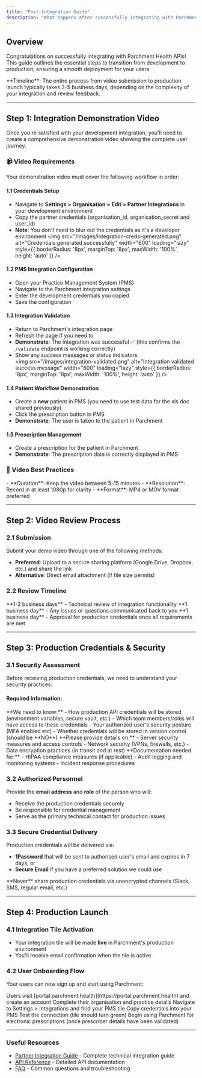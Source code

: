 ```yaml
---
title: "Post-Integration Guide"
description: "What happens after successfully integrating with Parchment Health APIs - moving from development to production"
---
```


## Overview

Congratulations on successfully integrating with Parchment Health APIs! This guide outlines the essential steps to transition from development to production, ensuring a smooth deployment for your users.

<Info>
  **Timeline**: The entire process from video submission to production launch typically takes 3-5 business days, depending on the complexity of your integration and review feedback.
</Info>

---

## Step 1: Integration Demonstration Video

Once you're satisfied with your development integration, you'll need to create a comprehensive demonstration video showing the complete user journey.

### 📹 Video Requirements

Your demonstration video must cover the following workflow in order:

#### 1.1 Credentials Setup
- Navigate to **Settings > Organisation > Edit > Partner Integrations** in your development environment
- Copy the partner credentials (organisation_id, organisation_secret and user_id)
- **Note**: You don't need to blur out the credentials as it's a developer environment 
<img 
    src="/images/integration-creds-generated.png" 
    alt="Credentials generated successfully" 
    width="600" 
    loading="lazy" 
    style={{ borderRadius: '8px', marginTop: '8px', maxWidth: '100%', height: 'auto' }}
  />

#### 1.2 PMS Integration Configuration
- Open your Practice Management System (PMS)
- Navigate to the Parchment integration settings
- Enter the development credentials you copied
- Save the configuration

#### 1.3 Integration Validation
- Return to Parchment's integration page
- Refresh the page if you need to
- **Demonstrate**: The integration was successful ✅ (this confirms the `/validate` endpoint is working correctly)
- Show any success messages or status indicators  
  <img 
    src="/images/integration-validated.png" 
    alt="Integration validated success message" 
    width="600" 
    loading="lazy" 
    style={{ borderRadius: '8px', marginTop: '8px', maxWidth: '100%', height: 'auto' }}
  />

#### 1.4 Patient Workflow Demonstration
- Create a **new** patient in PMS (you need to use test data for the xls doc shared previously)
- Click the prescription button in PMS
- **Demonstrate**: The user is taken to the patient in Parchment

#### 1.5 Prescription Management
- Create a prescription for the patient in Parchment 
- **Demonstrate**: The prescription data is correctly displayed in PMS

### 📝 Video Best Practices

<Tip>
  - **Duration**: Keep the video between 5-15 minutes
  - **Resolution**: Record in at least 1080p for clarity
  - **Format**: MP4 or MOV format preferred
</Tip>


---

## Step 2: Video Review Process

### 2.1 Submission
Submit your demo video through one of the following methods:
- **Preferred**: Upload to a secure sharing platform (Google Drive, Dropbox, etc.) and share the link
- **Alternative**: Direct email attachment (if file size permits)

### 2.2 Review Timeline
<Steps>
  <Step title="Initial Review">
    **1-2 business days** - Technical review of integration functionality
  </Step>
  <Step title="Feedback Round">
    **1 business day** - Any issues or questions communicated back to you
  </Step>
  <Step title="Final Approval">
    **1 business day** - Approval for production credentials once all requirements are met
  </Step>
</Steps>


---

## Step 3: Production Credentials & Security

### 3.1 Security Assessment

Before receiving production credentials, we need to understand your security practices:

#### Required Information:

<AccordionGroup>
  <Accordion title="Credential Storage & Access">
    **We need to know:**
    - How production API credentials will be stored (environment variables, secure vault, etc.)
    - Which team members/roles will have access to these credentials
    - Your authorized user's security posture (MFA enabled etc)
    - Whether credentials will be stored in version control (should be **NO**)
  </Accordion>

  <Accordion title="Infrastructure Security">
    **Please provide details on:**
    - Server security measures and access controls
    - Network security (VPNs, firewalls, etc.)
    - Data encryption practices (in transit and at rest)
  </Accordion>

  <Accordion title="Compliance & Monitoring">
    **Documentation needed for:**
    - HIPAA compliance measures (if applicable)
    - Audit logging and monitoring systems
    - Incident response procedures
  </Accordion>
</AccordionGroup>

### 3.2 Authorized Personnel

Provide the **email address** and **role** of the person who will:
- Receive the production credentials securely
- Be responsible for credential management
- Serve as the primary technical contact for production issues


### 3.3 Secure Credential Delivery

Production credentials will be delivered via:
- **1Password** that will be sent to authorised user's email and expires in 7 days, or
- **Secure Email** if you have a preferred solution we could use

<Warning>
  **Never** share production credentials via unencrypted channels (Slack, SMS, regular email, etc.)
</Warning>

---

## Step 4: Production Launch

### 4.1 Integration Tile Activation

- Your integration tile will be made **live** in Parchment's production environment
- You'll receive email confirmation when the tile is active

### 4.2 User Onboarding Flow

Your users can now sign up and start using Parchment:

<Steps>
  <Step title="User Registration">
    Users visit [portal.parchment.health](https://portal.parchment.health) and create an account
  </Step>
  <Step title="Account Setup">
    Complete their organisation and practice details
  </Step>
  <Step title="Integration Setup">
    Navigate to Settings > Integrations and find your PMS tile
  </Step>
  <Step title="Credential Entry">
    Copy credentials into your PMS
  </Step>
  <Step title="Validation">
    Test the connection (tile should turn green)
  </Step>
  <Step title="Start Prescribing">
    Begin using Parchment for electronic prescriptions (once prescriber details have been validated)
  </Step>
</Steps>

---

### Useful Resources

- [Partner Integration Guide](./partner-integration-guide) - Complete technical integration guide
- [API Reference](./api-reference/introduction) - Detailed API documentation
- [FAQ](./docs/faq) - Common questions and troubleshooting
